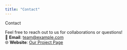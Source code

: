 ```yaml
---
title: "Contact"
---
```


Contact

Feel free to reach out to us for collaborations or questions!\
📧 **Email**: [team\@example.com](mailto:team@example.com)\
🌐 **Website**: [Our Project Page](https://example.com)
